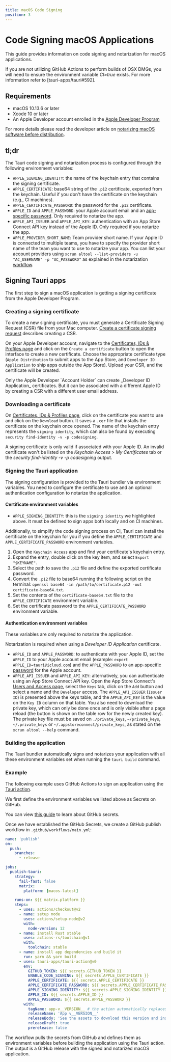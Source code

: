 ```yaml
---
title: macOS Code Signing
position: 3
---
```



# Code Signing macOS Applications

This guide provides information on code signing and notarization for macOS applications.

<Callout kind="note">
If you are not utilizing GitHub Actions to perform builds of OSX DMGs, you will need to ensure the environment variable <i>CI=true</i> exists. For more information refer to [tauri-apps/tauri#592].
</Callout>

## Requirements

- macOS 10.13.6 or later
- Xcode 10 or later
- An Apple Developer account enrolled in the [Apple Developer Program]

For more details please read the developer article on [notarizing macOS software before distribution].

## tl;dr

The Tauri code signing and notarization process is configured through the following environment variables:

- `APPLE_SIGNING_IDENTITY`: the name of the keychain entry that contains the signing certificate.
- `APPLE_CERTIFICATE`: base64 string of the `.p12` certificate, exported from the keychain. Useful if you don't have the certificate on the keychain (e.g., CI machines).
- `APPLE_CERTIFICATE_PASSWORD`: the password for the `.p12` certificate.
- `APPLE_ID` and `APPLE_PASSWORD`: your Apple account email and an [app-specific password]. Only required to notarize the app.
- `APPLE_API_ISSUER` and `APPLE_API_KEY`: authentication with an App Store Connect API key instead of the Apple ID. Only required if you notarize the app.
- `APPLE_PROVIDER_SHORT_NAME`: Team provider short name. If your Apple ID is connected to multiple teams, you have to specify the provider short name of the team you want to use to notarize your app. You can list your account providers using `xcrun altool --list-providers -u "AC_USERNAME" -p "AC_PASSWORD"` as explained in the notarization [workflow](https://developer.apple.com/documentation/security/notarizing_macos_software_before_distribution/customizing_the_notarization_workflow).

## Signing Tauri apps

The first step to sign a macOS application is getting a signing certificate from the Apple Developer Program.

### Creating a signing certificate

To create a new signing certificate, you must generate a Certificate Signing Request (CSR) file from your Mac computer. [Create a certificate signing request] describes creating a CSR.

On your Apple Developer account, navigate to the [Certificates, IDs & Profiles page] and click on the `Create a certificate` button to open the interface to create a new certificate. Choose the appropriate certificate type (`Apple Distribution` to submit apps to the App Store, and `Developer ID Application` to ship apps outside the App Store). Upload your CSR, and the certificate will be created.

<Callout kind="note">
Only the Apple Developer `Account Holder` can create _Developer ID Application_ certificates. But it can be associated with a different Apple ID by creating a CSR with a different user email address.
</Callout>

### Downloading a certificate

On [Certificates, IDs & Profiles page], click on the certificate you want to use and click on the `Download` button. It saves a `.cer` file that installs the certificate on the keychain once opened. The name of the keychain entry represents the `signing identity`, which can also be found by executing `security find-identity -v -p codesigning`.

<Callout kind="note">
A signing certificate is only valid if associated with your Apple ID. An invalid certificate won't be listed on the <i>Keychain Access > My Certificates</i> tab or the <i>security find-identity -v -p codesigning</i> output.
</Callout>

### Signing the Tauri application

The signing configuration is provided to the Tauri bundler via environment variables. You need to configure the certificate to use and an optional authentication configuration to notarize the application.

#### Certificate environment variables

- `APPLE_SIGNING_IDENTITY`: this is the `signing identity` we highlighted above. It must be defined to sign apps both locally and on CI machines.

Additionally, to simplify the code signing process on CI, Tauri can install the certificate on the keychain for you if you define the `APPLE_CERTIFICATE` and `APPLE_CERTIFICATE_PASSWORD` environment variables.

1. Open the `Keychain Access` app and find your certificate's keychain entry.
2. Expand the entry, double click on the key item, and select `Export "$KEYNAME"`.
3. Select the path to save the `.p12` file and define the exported certificate password.
4. Convert the `.p12` file to base64 running the following script on the terminal: `openssl base64 -in /path/to/certificate.p12 -out certificate-base64.txt`.
5. Set the contents of the `certificate-base64.txt` file to the `APPLE_CERTIFICATE` environment variable.
6. Set the certificate password to the `APPLE_CERTIFICATE_PASSWORD` environment variable.

#### Authentication environment variables

These variables are only required to notarize the application.

<Callout kind="note">
Notarization is required when using a <i>Developer ID Application</i> certificate.
</Callout>

- `APPLE_ID` and `APPLE_PASSWORD`: to authenticate with your Apple ID, set the `APPLE_ID` to your Apple account email (example: `export APPLE_ID=tauri@icloud.com`) and the `APPLE_PASSWORD` to an [app-specific password] for the Apple account.
- `APPLE_API_ISSUER` and `APPLE_API_KEY`: alternatively, you can authenticate using an App Store Connect API key. Open the App Store Connect's [Users and Access page], select the `Keys` tab, click on the `Add` button and select a name and the `Developer` access. The `APPLE_API_ISSUER` (`Issuer ID`) is presented above the keys table, and the `APPLE_API_KEY` is the value on the `Key ID` column on that table. You also need to download the private key, which can only be done once and is only visible after a page reload (the button is shown on the table row for the newly created key). The private key file must be saved on `./private_keys`, `~/private_keys`, `~/.private_keys` or `~/.appstoreconnect/private_keys`, as stated on the `xcrun altool --help` command.

### Building the application

The Tauri bundler automatically signs and notarizes your application with all these environment variables set when running the `tauri build` command.

### Example

The following example uses GitHub Actions to sign an application using the [Tauri action].

We first define the environment variables we listed above as Secrets on GitHub.

<Callout kind="note">
You can view <a href="https://docs.github.com/en/actions/reference/encrypted-secrets">this guide</a> to learn about GitHub secrets.
</Callout>

Once we have established the GitHub Secrets, we create a GitHub publish workflow in `.github/workflows/main.yml`:

```yml
name: 'publish'
on:
  push:
    branches:
      - release

jobs:
  publish-tauri:
    strategy:
      fail-fast: false
      matrix:
        platform: [macos-latest]

    runs-on: ${{ matrix.platform }}
    steps:
      - uses: actions/checkout@v2
      - name: setup node
        uses: actions/setup-node@v2
        with:
          node-version: 12
      - name: install Rust stable
        uses: actions-rs/toolchain@v1
        with:
          toolchain: stable
      - name: install app dependencies and build it
        run: yarn && yarn build
      - uses: tauri-apps/tauri-action@v0
        env:
          GITHUB_TOKEN: ${{ secrets.GITHUB_TOKEN }}
          ENABLE_CODE_SIGNING: ${{ secrets.APPLE_CERTIFICATE }}
          APPLE_CERTIFICATE: ${{ secrets.APPLE_CERTIFICATE }}
          APPLE_CERTIFICATE_PASSWORD: ${{ secrets.APPLE_CERTIFICATE_PASSWORD }}
          APPLE_SIGNING_IDENTITY: ${{ secrets.APPLE_SIGNING_IDENTITY }}
          APPLE_ID: ${{ secrets.APPLE_ID }}
          APPLE_PASSWORD: ${{ secrets.APPLE_PASSWORD }}
        with:
          tagName: app-v__VERSION__ # the action automatically replaces \_\_VERSION\_\_ with the app version
          releaseName: 'App v__VERSION__'
          releaseBody: 'See the assets to download this version and install.'
          releaseDraft: true
          prerelease: false
```

The workflow pulls the secrets from GitHub and defines them as environment variables before building the application using the Tauri action. The output is a GitHub release with the signed and notarized macOS application.

[tauri-apps/tauri#592]: https://github.com/tauri-apps/tauri/issues/592
[apple developer program]: https://developer.apple.com/programs/
[notarizing macos software before distribution]: https://developer.apple.com/documentation/security/notarizing_macos_software_before_distribution
[app-specific password]: https://support.apple.com/en-ca/HT204397
[create a certificate signing request]: https://developer.apple.com/help/account/create-certificates/create-a-certificate-signing-request
[certificates, ids & profiles page]: https://developer.apple.com/account/resources/certificates/list
[users and access page]: https://appstoreconnect.apple.com/access/users
[tauri action]: https://github.com/tauri-apps/tauri-action
